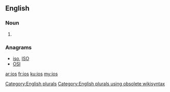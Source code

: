 ==English==

===Noun===
{{head|en}}

# {{plural of|io}}

===Anagrams===
* [[iso#English|iso]], [[ISO#English|ISO]]
* [[OSI#English|OSI]]

[[Category:English plurals]][[Category:English plurals using obsolete wikisyntax]]

[[ar:ios]]
[[fr:ios]]
[[ku:ios]]
[[my:ios]]